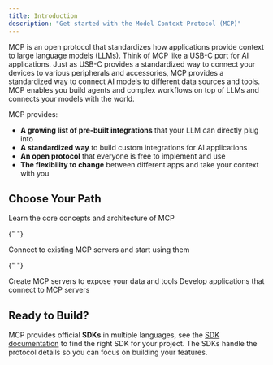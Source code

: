 ```yaml
---
title: Introduction
description: "Get started with the Model Context Protocol (MCP)"
---
```


MCP is an open protocol that standardizes how applications provide context to large language models (LLMs). Think of MCP like a USB-C port for AI applications. Just as USB-C provides a standardized way to connect your devices to various peripherals and accessories, MCP provides a standardized way to connect AI models to different data sources and tools. MCP enables you build agents and complex workflows on top of LLMs and connects your models with the world.

MCP provides:

- **A growing list of pre-built integrations** that your LLM can directly plug into
- **A standardized way** to build custom integrations for AI applications
- **An open protocol** that everyone is free to implement and use
- **The flexibility to change** between different apps and take your context with you

## Choose Your Path

<CardGroup cols={2}>
  <Card title="Understand Concepts" icon="book" href="/docs/learn/architecture">
    Learn the core concepts and architecture of MCP
  </Card>

{" "}

<Card title="Use MCP" icon="plug" href="/docs/tutorials/use-remote-mcp-server">
  Connect to existing MCP servers and start using them
</Card>

{" "}

<Card title="Build Servers" icon="server" href="/quickstart/server">
  Create MCP servers to expose your data and tools
</Card>

  <Card title="Build Clients" icon="computer" href="/quickstart/client">
    Develop applications that connect to MCP servers
  </Card>
</CardGroup>

## Ready to Build?

MCP provides official **SDKs** in multiple languages, see the [SDK documentation](/docs/sdk) to find the right SDK for your project. The SDKs handle the protocol details so you can focus on building your features.
